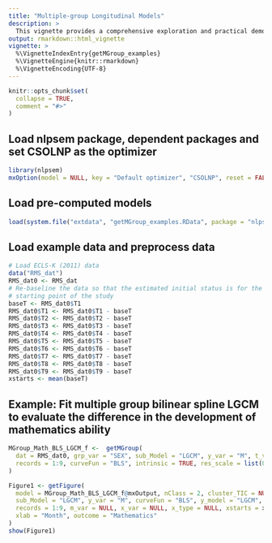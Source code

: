 ```yaml
---
title: "Multiple-group Longitudinal Models"
description: > 
  This vignette provides a comprehensive exploration and practical demonstrations of the `getMGroup()` function. This function is designed for the construction of longitudinal mixture models. The models produced by getLGCM(), getLCSM(), getTVC(), getMGM(), and getMediation() can all serve as sub-models within a longitudinal mixture model.
output: rmarkdown::html_vignette
vignette: >
  %\VignetteIndexEntry{getMGroup_examples}
  %\VignetteEngine{knitr::rmarkdown}
  %\VignetteEncoding{UTF-8}
---
```


```r
knitr::opts_chunk$set(
  collapse = TRUE,
  comment = "#>"
)
```

## Load nlpsem package, dependent packages and set CSOLNP as the optimizer
```r
library(nlpsem)
mxOption(model = NULL, key = "Default optimizer", "CSOLNP", reset = FALSE)
```

## Load pre-computed models
```r
load(system.file("extdata", "getMGroup_examples.RData", package = "nlpsem"))
```

## Load example data and preprocess data
```r
# Load ECLS-K (2011) data
data("RMS_dat")
RMS_dat0 <- RMS_dat
# Re-baseline the data so that the estimated initial status is for the
# starting point of the study
baseT <- RMS_dat0$T1
RMS_dat0$T1 <- RMS_dat0$T1 - baseT
RMS_dat0$T2 <- RMS_dat0$T2 - baseT
RMS_dat0$T3 <- RMS_dat0$T3 - baseT
RMS_dat0$T4 <- RMS_dat0$T4 - baseT
RMS_dat0$T5 <- RMS_dat0$T5 - baseT
RMS_dat0$T6 <- RMS_dat0$T6 - baseT
RMS_dat0$T7 <- RMS_dat0$T7 - baseT
RMS_dat0$T8 <- RMS_dat0$T8 - baseT
RMS_dat0$T9 <- RMS_dat0$T9 - baseT
xstarts <- mean(baseT)
```

## Example: Fit multiple group bilinear spline LGCM to evaluate the difference in the development of mathematics ability
```r
MGroup_Math_BLS_LGCM_f <-  getMGroup(
  dat = RMS_dat0, grp_var = "SEX", sub_Model = "LGCM", y_var = "M", t_var = "T",
  records = 1:9, curveFun = "BLS", intrinsic = TRUE, res_scale = list(0.1, 0.1)
)
```

```r
Figure1 <- getFigure(
  model = MGroup_Math_BLS_LGCM_f@mxOutput, nClass = 2, cluster_TIC = NULL, grp_var = "SEX", 
  sub_Model = "LGCM", y_var = "M", curveFun = "BLS", y_model = "LGCM", t_var = "T", 
  records = 1:9, m_var = NULL, x_var = NULL, x_type = NULL, xstarts = xstarts, 
  xlab = "Month", outcome = "Mathematics"
)
show(Figure1)
```

